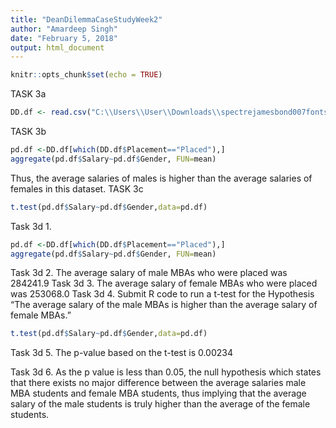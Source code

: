 ---
title: "DeanDilemmaCaseStudyWeek2"
author: "Amardeep Singh"
date: "February 5, 2018"
output: html_document
---

```{r setup, include=FALSE}
knitr::opts_chunk$set(echo = TRUE)
```
TASK 3a
```{r}
DD.df <- read.csv("C:\\Users\\User\\Downloads\\spectrejamesbond007fonts\\RStudio-0.99.903\\bin\\Data - Deans Dilemma.csv")
```
TASK 3b
```{r}
pd.df <-DD.df[which(DD.df$Placement=="Placed"),]
aggregate(pd.df$Salary~pd.df$Gender, FUN=mean)
```
Thus, the average salaries of males is higher than the average salaries of females in this dataset.
TASK 3c
```{r}
t.test(pd.df$Salary~pd.df$Gender,data=pd.df)
```
Task 3d 1.
```{r}
pd.df <-DD.df[which(DD.df$Placement=="Placed"),]
aggregate(pd.df$Salary~pd.df$Gender, FUN=mean)
```
Task 3d 2.
The average salary of male MBAs who were placed was 284241.9
Task 3d 3.
The average salary of female MBAs who were placed was 253068.0
Task 3d 4.
Submit R code to run a t-test for the Hypothesis "The average salary of the male MBAs is higher than the average salary of female MBAs."
```{r}
t.test(pd.df$Salary~pd.df$Gender,data=pd.df)
```

Task 3d 5.
The p-value based on the t-test is 0.00234

Task 3d 6.
As the p value is less than 0.05, the null hypothesis which states that there exists no major difference between the average salaries male MBA students and female MBA students, thus implying that the average salary of the male students is truly higher than the average of the female students.


